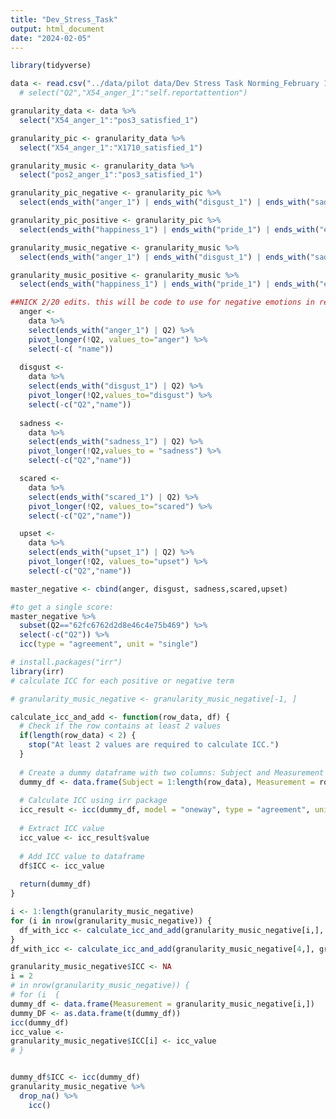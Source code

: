 ```yaml
---
title: "Dev_Stress_Task"
output: html_document
date: "2024-02-05"
---
```


```r
library(tidyverse)
```

```r
data <- read.csv("../data/pilot data/Dev Stress Task Norming_February 12, 2024_13.43 - Dev Stress Task Norming_February 5, 2024_13.43.csv") # %>%
  # select("Q2","X54_anger_1":"self.reportattention")

granularity_data <- data %>%
  select("X54_anger_1":"pos3_satisfied_1")

granularity_pic <- granularity_data %>%
  select("X54_anger_1":"X1710_satisfied_1")

granularity_music <- granularity_data %>%
  select("pos2_anger_1":"pos3_satisfied_1")

granularity_pic_negative <- granularity_pic %>%
  select(ends_with("anger_1") | ends_with("disgust_1") | ends_with("sadness_1") | ends_with("scared_1") | ends_with("upset_1"))

granularity_pic_positive <- granularity_pic %>%
  select(ends_with("happiness_1") | ends_with("pride_1") | ends_with("excitement_1") | ends_with("joy_1") | ends_with("satisfied_1"))

granularity_music_negative <- granularity_music %>%
  select(ends_with("anger_1") | ends_with("disgust_1") | ends_with("sadness_1") | ends_with("scared_1") | ends_with("upset_1") )

granularity_music_positive <- granularity_music %>%
  select(ends_with("happiness_1") | ends_with("pride_1") | ends_with("excitement_1") | ends_with("joy_1") | ends_with("satisfied_1"))

##NICK 2/20 edits. this will be code to use for negative emotions in response to both music + pics
  anger <-
    data %>%
    select(ends_with("anger_1") | Q2) %>% 
    pivot_longer(!Q2, values_to="anger") %>%
    select(-c( "name"))
  
  disgust <-
    data %>%
    select(ends_with("disgust_1") | Q2) %>% 
    pivot_longer(!Q2,values_to="disgust") %>%
    select(-c("Q2","name"))
  
  sadness <-
    data %>%
    select(ends_with("sadness_1") | Q2) %>% 
    pivot_longer(!Q2,values_to = "sadness") %>%
    select(-c("Q2","name"))

  scared <-
    data %>%
    select(ends_with("scared_1") | Q2) %>% 
    pivot_longer(!Q2, values_to="scared") %>%
    select(-c("Q2","name"))

  upset <-
    data %>%
    select(ends_with("upset_1") | Q2) %>% 
    pivot_longer(!Q2, values_to="upset") %>%
    select(-c("Q2","name"))

master_negative <- cbind(anger, disgust, sadness,scared,upset)

#to get a single score:
master_negative %>%
  subset(Q2=="62fc6762d2d8e46c4e75b469") %>% 
  select(-c("Q2")) %>%
  icc(type = "agreement", unit = "single")
```


```r
# install.packages("irr")
library(irr)
# calculate ICC for each positive or negative term

# granularity_music_negative <- granularity_music_negative[-1, ]

calculate_icc_and_add <- function(row_data, df) {
  # Check if the row contains at least 2 values
  if(length(row_data) < 2) {
    stop("At least 2 values are required to calculate ICC.")
  }
  
  # Create a dummy dataframe with two columns: Subject and Measurement
  dummy_df <- data.frame(Subject = 1:length(row_data), Measurement = row_data)
  
  # Calculate ICC using irr package
  icc_result <- icc(dummy_df, model = "oneway", type = "agreement", unit = "single")
  
  # Extract ICC value
  icc_value <- icc_result$value
  
  # Add ICC value to dataframe
  df$ICC <- icc_value
  
  return(dummy_df)
}

i <- 1:length(granularity_music_negative)
for (i in nrow(granularity_music_negative)) {
  df_with_icc <- calculate_icc_and_add(granularity_music_negative[i,], granularity_music_negative)
}
df_with_icc <- calculate_icc_and_add(granularity_music_negative[4,], granularity_music_negative)

granularity_music_negative$ICC <- NA
i = 2
# in nrow(granularity_music_negative)) {
# for (i  {
dummy_df <- data.frame(Measurement = granularity_music_negative[i,])
dummy_DF <- as.data.frame(t(dummy_df))
icc(dummy_df)
icc_value <- 
granularity_music_negative$ICC[i] <- icc_value 
# }


dummy_df$ICC <- icc(dummy_df)
granularity_music_negative %>%
  drop_na() %>%
    icc()
```

